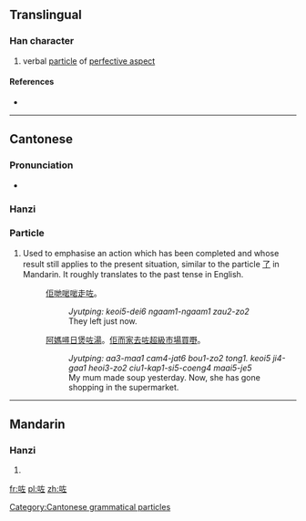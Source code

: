 ==Translingual==

===Han character===
{{Han char|rn=30|rad=口|as=05|sn=8|four=|canj=口大一 (RKM)|ids=⿰[[口]][[左]]}}

# {{context|Cantonese|lang=mul}} verbal [[particle]] of [[perfective aspect]]

====References====
* {{Han ref|kx=0185.211|hdz=10599.040|uh=5497|ud=21655}}

----

==Cantonese==

===Pronunciation===
* {{IPA|/t͡sɔː˧˥/|lang=yue}}

===Hanzi===
{{yue-hanzi|jyut=[[zo2]]|y=[[jo2]]}}

===Particle===
{{head|yue|particle}}

# Used to emphasise an action which has been completed and whose result still applies to the present situation, similar to the particle [[了]] in Mandarin. It roughly translates to the past tense in English. 
#: [[佢哋]][[啱啱]][[走]][[咗]]。
#:: ''Jyutping: keoi5-dei6 ngaam1-ngaam1 zau2-zo2''
#:: They left just now.
#: [[阿媽]][[噚日]][[煲]][[咗]][[湯]]。[[佢]][[而家]][[去]][[咗]][[超級市場]][[買嘢]]。
#:: ''Jyutping: aa3-maa1 cam4-jat6 bou1-zo2 tong1. keoi5 ji4-gaa1 heoi3-zo2 ciu1-kap1-si5-coeng4 maai5-je5''
#:: My mum made soup yesterday. Now, she has gone shopping in the supermarket.

[[Category:Cantonese grammatical particles]]

----

==Mandarin==

===Hanzi===
{{cmn-hanzi|pin=[[xián]] ([[xian2]]), [[zuǒ]] ([[zuo3]])|wg=hsien<sup>2</sup>, tso<sup>3</sup>}}

# {{defn|lang=cmn|sort=口05}}

[[fr:咗]]
[[pl:咗]]
[[zh:咗]]